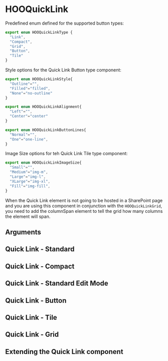 
<Meta of={HooQuickLinkStories} />

# HOOQuickLink

Predefined enum defined for the supported button types:

```ts
export enum HOOQuickLinkType {
  "Link",
  "Compact",
  "Grid",
  "Button",
  "Tile"
}
```

Style options for the Quick Link Button type component:

```ts
export enum HOOQuickLinkStyle{ 
  "Outline"="",
  "Filled"="filled",
  "None"="no-outline"
}

export enum HOOQuickLinkAlignment{
  "Left"="",
  "Center"="center"
}

export enum HOOQuickLinkButtonLines{
  "Normal"="",
  "One"="one-line",
}
```

Image Size options for teh Quick Link Tile type component:

```ts
export enum HOOQuickLinkImageSize{
  "Small"="",
  "Medium"="img-m",
  "Large"="img-l",
  "XLarge"="img-xl",
  "Fill"="img-fill",
}
```

When the Quick Link element is not going to be hosted in a SharePoint page and you are using this component in conjunction with the `HOOQuickLinkGrid`, you need to add the columnSpan element to tell the grid how many columns the element will span.

## Arguments

<ArgTypes of={HOOQuickLink} />

## Quick Link - Standard

<Canvas of={HooQuickLinkStories.QuickLinkStandard} />

## Quick Link - Compact

<Canvas of={HooQuickLinkStories.QuickLinkCompact} />

## Quick Link - Standard Edit Mode

<Canvas of={HooQuickLinkStories.QuickLinkStandardEditMode} />

## Quick Link - Button

<Canvas of={HooQuickLinkStories.QuickLinkButton} />

## Quick Link - Tile

<Canvas of={HooQuickLinkStories.QuickLinkTile} />

## Quick Link - Grid

<Canvas of={HooQuickLinkStories.QuickLinkGrid} />

## Extending the Quick Link component

<Canvas of={HooQuickLinkStories.Extending} />
